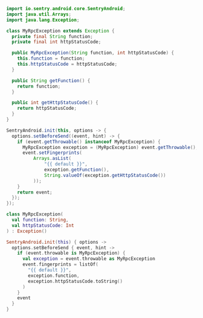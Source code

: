 ```java
import io.sentry.android.core.SentryAndroid;
import java.util.Arrays;
import java.lang.Exception;

class MyRpcException extends Exception {
  private final String function;
  private final int httpStatusCode;

  public MyRpcException(String function, int httpStatusCode) {
    this.function = function;
    this.httpStatusCode = httpStatusCode;
  }

  public String getFunction() {
    return function;
  }

  public int getHttpStatusCode() {
    return httpStatusCode;
  }
}

SentryAndroid.init(this, options -> {
  options.setBeforeSend((event, hint) -> {
    if (event.getThrowable() instanceof MyRpcException) {
      MyRpcException exception = (MyRpcException) event.getThrowable();
      event.setFingerprints(
          Arrays.asList(
              "{{ default }}",
              exception.getFunction(),
              String.valueOf(exception.getHttpStatusCode())
          ));
    }
    return event;
  });
});
```

```kotlin
class MyRpcException(
  val function: String,
  val httpStatusCode: Int
) : Exception()

SentryAndroid.init(this) { options ->
  options.setBeforeSend { event, hint ->
    if (event.throwable is MyRpcException) {
      val exception = event.throwable as MyRpcException
      event.fingerprints = listOf(
        "{{ default }}",
        exception.function,
        exception.httpStatusCode.toString()
      )
    }
    event
  }
}
```
